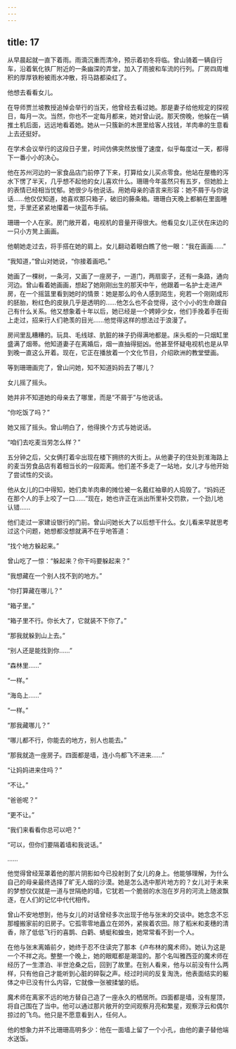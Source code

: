 ```yaml
---
---
---
```

title: 17
---



从早晨起就一直下着雨。雨滴沉重而清冷，预示着初冬将临。曾山骑着一辆自行车，沿着氧化铁厂附近的一条幽深的弄堂，加入了雨披和车流的行列。厂房四周堆积的厚厚铁粉被雨水冲散，将马路都染红了。

他想去看看女儿。

在导师贾兰坡教授追悼会举行的当天，他曾经去看过她。那是妻子给他规定的探视日，每月一次。当然，你也不一定每月都来，她对曾山说。那天傍晚，他躲在一辆推土机后面，远远地看着她。她从一只簇新的木匣里给客人找钱，羊肉串的生意看上去还挺好。

在学术会议举行的这段日子里，时间仿佛突然放慢了速度，似乎每度过一天，都得下一番小小的决心。

他在苏州河边的一家食品店门前停了下来，打算给女儿买点零食。他站在屋檐的泻水下愣了半天，几乎想不起他的女儿喜欢什么。珊珊今年虽然只有五岁，但她脸上的表情已经相当忧郁。她很少与他说话。用她母亲的语言来形容：她不屑于与你说话……他仅仅知道，她喜欢那只箱子，破旧的藤条箱。珊珊白天晚上都躺在里面睡觉，手里还紧紧地攥着一块蓝布手绢。

珊珊一个人在家。房门敞开着，电视机的音量开得很大。他看见女儿正伏在床边的一只小方凳上画画。

他朝她走过去，将手搭在她的肩上。女儿翻动着眼白瞧了他一眼：“我在画画……”

“我知道，”曾山对她说，“你接着画吧。”

她画了一棵树，一条河，又画了一座房子，一道门，两扇窗子，还有一条路，通向河边。曾山看着她画画，想起了她刚刚出生的那天中午，他跟着一名护士走进产房，在一个摇篮里看到她时的情景：她是那么的令人感到陌生，宛若一个刚刚成形的胚胎，粉红色的皮肤几乎是透明的……他怎么也不会觉得，这个小小的生命跟自己有什么关系。他又想象着十年以后，她已经是一个娉婷少女，他们手挽着手在街上走过，招来行人们艳羡的目光……他觉得这样的想法过于浪漫了。

房间里乱糟糟的。玩具、毛线球、肮脏的袜子扔得满地都是。床头柜的一只烟缸里盛满了烟蒂。他知道妻子在离婚后，烟一直抽得挺凶。他甚至怀疑电视机也是从早到晚一直这么开着。现在，它正在播放着一个文化节目，介绍欧洲的教堂壁画。

等到珊珊画完了，曾山问她，知不知道妈妈去了哪儿？

女儿摇了摇头。

她并非不知道她的母亲去了哪里，而是“不屑于”与他说话。

“你吃饭了吗？”

她又摇了摇头。曾山明白了，他得换个方式与她说话。

“咱们去吃麦当劳怎么样？”

五分钟之后，父女俩打着伞出现在楼下拥挤的大街上。从他妻子的住处到淮海路上的麦当劳食品店有着相当长的一段距离。他们差不多走了一站地，女儿才与他开始了尝试性的交谈。

他从女儿的口中得知，她们卖羊肉串的摊位被一名戴红袖章的人捣毁了。“妈妈还在那个人的手上咬了一口……”现在，她也许正在派出所里补交罚款，一个劲儿地认错……

他们走过一家建设银行的门前。曾山问她长大了以后想干什么。女儿看来早就思考过这个问题，她想都没想就满不在乎地答道：

“找个地方躲起来。”

曾山吃了一惊：“躲起来？你干吗要躲起来？”

“我想藏在一个别人找不到的地方。”

“你打算藏在哪儿？”

“箱子里。”

“箱子里不行。你长大了，它就装不下你了。”

“那我就躲到山上去。”

“别人还是能找到你……”

“森林里……”

“一样。”

“海岛上……”

“一样。”

“那我藏哪儿？”

“哪儿都不行，你能去的地方，别人也能去。”

“那我就造一座房子。四面都是墙，连小鸟都飞不进来……”

“让妈妈进来住吗？”

“不让。”

“爸爸呢？”

“更不让。”

“我们来看看你总可以吧？”

“可以，但你们要隔着墙和我说话。”

……

他觉得曾经笼罩着他的那片阴影如今已投射到了女儿的身上。他能够理解，为什么自己的母亲最终选择了旷无人烟的沙漠。她是怎么选中那片地方的？女儿对于未来的梦想仅仅就是一道与世隔绝的墙，它犹若一个脆弱的水泡在岁月的河流上随波飘逐，在人们的记忆中代代相传。

曾山不安地想到，他与女儿的对话曾经多次出现于他与张末的交谈中。她念念不忘那幢搬家前的旧房子。它孤零零地矗立在郊外，紧挨着农田。除了稻米和麦穗的清香，除了低低飞行的喜鹊、白鹳、蜻蜓和蝗虫，她常常看不到一个人。

在他与张末离婚前夕，她终于忍不住读完了那本《卢布林的魔术师》。她认为这是一个不祥之兆。整整一个晚上，她的眼眶都是潮湿的。那个名叫雅西亚的魔术师在经历了一生漂泊、半世沧桑之后，回到了故里。在别人看来，他与以前没有什么两样，只有他自己才能听到心脏的碎裂之声。经过时间的反复淘洗，他表面结实的躯体之中已没有什么内容，它就像一张被揉皱的纸。

魔术师在离家不远的地方替自己造了一座永久的栖居所。四面都是墙，没有屋顶，将自己围在了当中。他可以通过那片敞开的空间观察月亮和繁星，观察浮云和偶尔掠过的飞鸟。他只是不愿意看到人，任何人。

他的想象力并不比珊珊高明多少：他在一面墙上留了一个小孔，由他的妻子替他端水送饭。